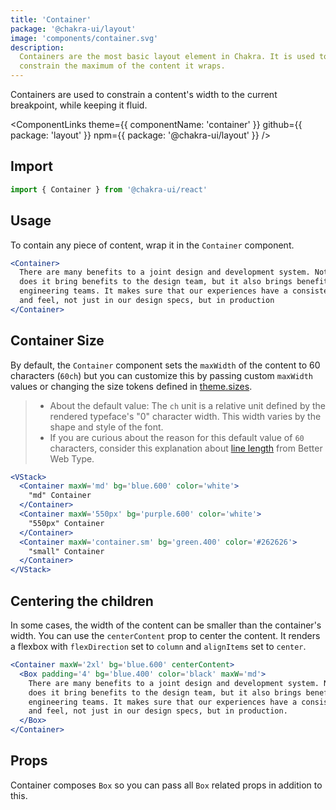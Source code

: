 ```yaml
---
title: 'Container'
package: '@chakra-ui/layout'
image: 'components/container.svg'
description:
  Containers are the most basic layout element in Chakra. It is used to
  constrain the maximum of the content it wraps.
---
```


Containers are used to constrain a content's width to the current breakpoint,
while keeping it fluid.

<ComponentLinks
  theme={{ componentName: 'container' }}
  github={{ package: 'layout' }}
  npm={{ package: '@chakra-ui/layout' }}
/>

<carbon-ad></carbon-ad>

## Import

```js
import { Container } from '@chakra-ui/react'
```

## Usage

To contain any piece of content, wrap it in the `Container` component.

```jsx
<Container>
  There are many benefits to a joint design and development system. Not only
  does it bring benefits to the design team, but it also brings benefits to
  engineering teams. It makes sure that our experiences have a consistent look
  and feel, not just in our design specs, but in production
</Container>
```

## Container Size

By default, the `Container` component sets the `maxWidth` of the content to 60
characters (`60ch`) but you can customize this by passing custom `maxWidth`
values or changing the size tokens defined in
[theme.sizes](https://chakra-ui.com/docs/styled-system/theming/theme#sizes).

> - About the default value: The `ch` unit is a relative unit defined by the
>   rendered typeface's "0" character width. This width varies by the shape and
>   style of the font.
> - If you are curious about the reason for this default value of `60`
>   characters, consider this explanation about
>   [line length](https://betterwebtype.com/articles/2019/06/16/5-keys-to-accessible-web-typography/#line-length)
>   from Better Web Type.

```jsx
<VStack>
  <Container maxW='md' bg='blue.600' color='white'>
    "md" Container
  </Container>
  <Container maxW='550px' bg='purple.600' color='white'>
    "550px" Container
  </Container>
  <Container maxW='container.sm' bg='green.400' color='#262626'>
    "small" Container
  </Container>
</VStack>
```

## Centering the children

In some cases, the width of the content can be smaller than the container's
width. You can use the `centerContent` prop to center the content. It renders a
flexbox with `flexDirection` set to `column` and `alignItems` set to `center`.

```jsx
<Container maxW='2xl' bg='blue.600' centerContent>
  <Box padding='4' bg='blue.400' color='black' maxW='md'>
    There are many benefits to a joint design and development system. Not only
    does it bring benefits to the design team, but it also brings benefits to
    engineering teams. It makes sure that our experiences have a consistent look
    and feel, not just in our design specs, but in production.
  </Box>
</Container>
```

## Props

Container composes `Box` so you can pass all `Box` related props in addition to
this.

<PropsTable of='Container' />
